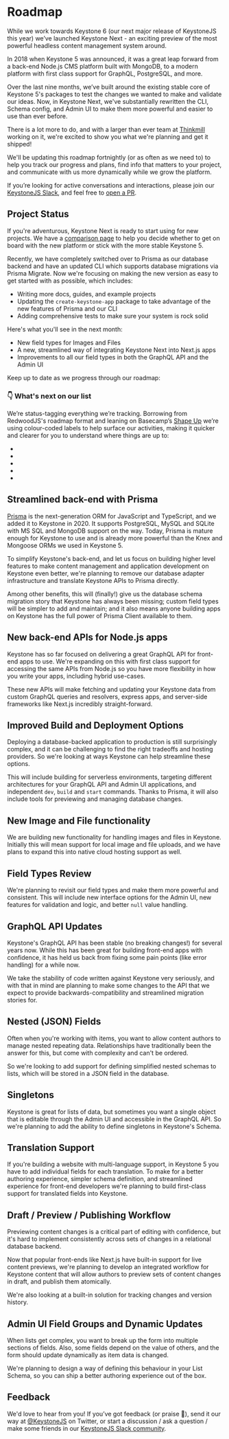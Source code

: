 
# Roadmap

While we work towards Keystone 6 (our next major release of KeystoneJS this year) we’ve launched Keystone Next - an exciting preview of the most powerful headless content management system around.

In 2018 when Keystone 5 was announced, it was a great leap forward from a back-end Node.js CMS platform built with MongoDB, to a modern platform with first class support for GraphQL, PostgreSQL, and more.

Over the last nine months, we’ve built around the existing stable core of Keystone 5's packages to test the changes we wanted to make and validate our ideas. Now, in Keystone Next, we've substantially rewritten the CLI, Schema config, and Admin UI to make them more powerful and easier to use than ever before.

There is a lot more to do, and with a larger than ever team at [Thinkmill](https://www.thinkmill.com.au) working on it, we're excited to show you what we're planning and get it shipped!

We'll be updating this roadmap fortnightly (or as often as we need to) to help you track our progress and plans, find info that matters to your project, and communicate with us more dynamically while we grow the platform.

If you’re looking for active conversations and interactions, please join our [KeystoneJS Slack](http://community.keystonejs.com), and feel free to [open a PR](https://github.com/keystonejs/keystone/pulls).

## Project Status

If you're adventurous, Keystone Next is ready to start using for new projects. We have a [comparison page](/guides/keystone-5-vs-keystone-next) to help you decide whether to get on board with the new platform or stick with the more stable Keystone 5.

Recently, we have completely switched over to Prisma as our database backend and have an updated CLI which supports database migrations via Prisma Migrate.
Now we're focusing on making the new version as easy to get started with as possible, which includes:

- Writing more docs, guides, and example projects
- Updating the `create-keystone-app` package to take advantage of the new features of Prisma and our CLI
- Adding comprehensive tests to make sure your system is rock solid

Here's what you'll see in the next month:

- New field types for Images and Files
- A new, streamlined way of integrating Keystone Next into Next.js apps
- Improvements to all our field types in both the GraphQL API and the Admin UI

<SubscribeForm>
  <p>Keep up to date as we progress through our roadmap:</p>
</SubscribeForm>

### 👇 What's next on our list

We’re status-tagging everything we’re tracking. Borrowing from RedwoodJS's roadmap format and leaning on Basecamp’s [Shape Up](https://basecamp.com/shapeup/3.4-chapter-12#work-is-like-a-hill) we’re using colour-coded labels to help surface our activities, making it quicker and clearer for you to understand where things are up to:

- <Status look="notStarted" />
- <Status look="figuringItOut" />
- <Status look="theresAPlan" />
- <Status look="makingItHappen" />
- <Status look="cleaningUp" />

## Streamlined back-end with Prisma

<Status look="cleaningUp" />

[Prisma](https://www.prisma.io/) is the next-generation ORM for JavaScript and TypeScript, and we
added it to Keystone in 2020. It supports PostgreSQL, MySQL and SQLite with MS SQL and MongoDB
support on the way. Today, Prisma is mature enough for Keystone to use and is already more powerful
than the Knex and Mongoose ORMs we used in Keystone 5.

To simplify Keystone's back-end, and let us focus on building higher level features to make content
management and application development on Keystone even better, we're planning to remove our
database adapter infrastructure and translate Keystone APIs to Prisma directly.

Among other benefits, this will (finally!) give us the database schema migration story that Keystone
has always been missing; custom field types will be simpler to add and maintain; and it also means
anyone building apps on Keystone has the full power of Prisma Client available to them.

## New back-end APIs for Node.js apps

<Status look="theresAPlan" />

Keystone has so far focused on delivering a great GraphQL API for front-end apps to use. We're expanding on this with first class support for accessing the same APIs from Node.js so you have more flexibility in how you write your apps, including hybrid use-cases.

These new APIs will make fetching and updating your Keystone data from custom GraphQL queries and resolvers, express apps, and server-side frameworks like Next.js incredibly straight-forward.

## Improved Build and Deployment Options

<Status look="cleaningUp" />

Deploying a database-backed application to production is still surprisingly complex, and it can be
challenging to find the right tradeoffs and hosting providers. So we're looking at ways Keystone can
help streamline these options.

This will include building for serverless environments, targeting different architectures for your
GraphQL API and Admin UI applications, and independent `dev`, `build` and `start` commands. Thanks
to Prisma, it will also include tools for previewing and managing database changes.

## New Image and File functionality

<Status look="theresAPlan" />

We are building new functionality for handling images and files in Keystone. Initially this will mean support for local image and file uploads, and we have plans to expand this into native cloud hosting support as well.

## Field Types Review

<Status look="theresAPlan" />

We're planning to revisit our field types and make them more powerful and consistent. This will
include new interface options for the Admin UI, new features for validation and logic, and better
`null` value handling.

## GraphQL API Updates

<Status look="figuringItOut" />

Keystone's GraphQL API has been stable (no breaking changes!) for several years now. While this has
been great for building front-end apps with confidence, it has held us back from fixing some pain
points (like error handling) for a while now.

We take the stability of code written against Keystone very seriously, and with that in mind are
planning to make some changes to the API that we expect to provide backwards-compatibility and
streamlined migration stories for.

## Nested (JSON) Fields

<Status look="notStarted" />

Often when you're working with items, you want to allow content authors to manage nested repeating
data. Relationships have traditionally been the answer for this, but come with complexity and can't
be ordered.

So we're looking to add support for defining simplified nested schemas to lists, which will be
stored in a JSON field in the database.

## Singletons

<Status look="notStarted" />

Keystone is great for lists of data, but sometimes you want a single object that is editable through
the Admin UI and accessible in the GraphQL API. So we're planning to add the ability to define
singletons in Keystone's Schema.

## Translation Support

<Status look="notStarted" />

If you're building a website with multi-language support, in Keystone 5 you have to add individual
fields for each translation. To make for a better authoring experience, simpler schema definition,
and streamlined experience for front-end developers we're planning to build first-class support for
translated fields into Keystone.

## Draft / Preview / Publishing Workflow

<Status look="notStarted" />

Previewing content changes is a critical part of editing with confidence, but it's hard to implement
consistently across sets of changes in a relational database backend.

Now that popular front-ends like Next.js have built-in support for live content previews, we're
planning to develop an integrated workflow for Keystone content that will allow authors to preview
sets of content changes in draft, and publish them atomically.

We're also looking at a built-in solution for tracking changes and version history.

## Admin UI Field Groups and Dynamic Updates

<Status look="notStarted" />

When lists get complex, you want to break up the form into multiple sections of fields. Also, some
fields depend on the value of others, and the form should update dynamically as item data is
changed.

We're planning to design a way of defining this behaviour in your List Schema, so you can ship a
better authoring experience out of the box.

## Feedback

We'd love to hear from you! If you’ve got feedback (or praise 🙌), send it our way at [@KeystoneJS](https://twitter.com/keystonejs) on Twitter, or start a discussion / ask a question / make some friends in our [KeystoneJS Slack community](http://community.keystonejs.com).

